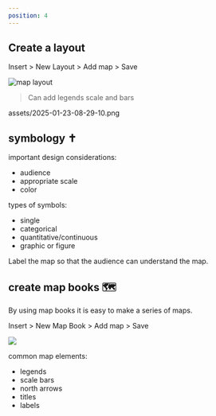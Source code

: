 ```yaml
---
position: 4
---
```


## Create a layout

Insert > New Layout > Add map > Save

![map layout](assets/2025-01-23-08-13-59.png)

> Can add legends scale and bars

assets/2025-01-23-08-29-10.png

## symbology ✝️

important design considerations:

- audience
- appropriate scale
- color

types of symbols:

- single
- categorical
- quantitative/continuous
- graphic or figure

Label the map so that the audience can understand the map.

## create map books 🗺️

By using map books it is easy to make a series of maps.

Insert > New Map Book > Add map > Save

![](assets/2025-01-26-14-42-58.png)

common map elements:
- legends
- scale bars
- north arrows
- titles
- labels